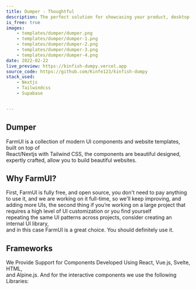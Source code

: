 ```yaml
---
title: Dumper - Thoughtful
description: The perfect solution for showcasing your product, desktop app, or mobile app in a visually appealing and user-friendly way, to help you get more users to try your product .
is_free: true
images: 
    - templates/dumper/dumper.png
    - templates/dumper/dumper-1.png
    - templates/dumper/dumper-2.png
    - templates/dumper/dumper-3.png
    - templates/dumper/dumper-4.png
date: 2022-02-22
live_preview: https://kinfish-dumpy.vercel.app
source_code: https://github.com/Kinfe123/kinfish-dumpy
stack_used: 
    - Nextjs 
    - Tailwindcss
    - Supabase


---
```


## Dumper 

FarmUI is a collection of modern UI components and website templates, built on top of <br/>React/Nextjs with Tailwind CSS, the components are beautiful designed, expertly crafted, allow you to build beautiful websites.

## Why FarmUI?

First, FarmUI is fully free, and open source, you don't need to pay anything to use it, and we are working on it full-time, so we'll keep improving, and adding more UIs, the second thing if you’re working on a large project that requires a high level of UI customization or you find yourself <br/>repeating the same UI patterns across projects, consider creating an internal UI library, <br/>
and in this case FarmUI is a great choice. You should definitely use it.

## Frameworks

We Provide Support for Components Developed Using React, Vue.js, Svelte, HTML, <br/>and Alpine.js.
And for the interactive components we use the following Libraries:


